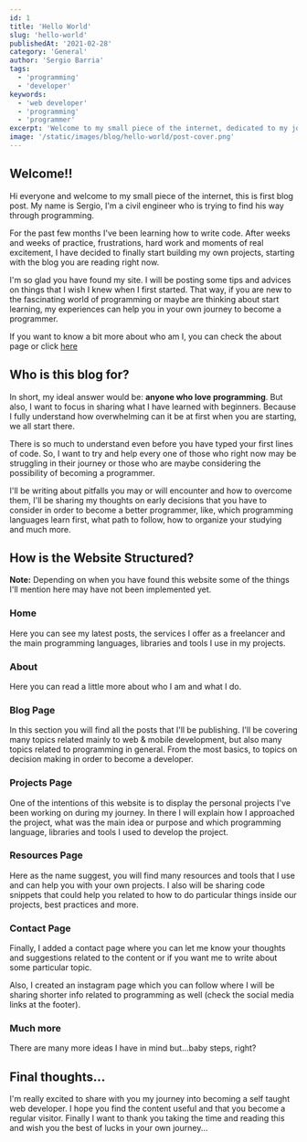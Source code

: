 ```yaml
---
id: 1
title: 'Hello World'
slug: 'hello-world'
publishedAt: '2021-02-28'
category: 'General'
author: 'Sergio Barria'
tags:
  - 'programming'
  - 'developer'
keywords:
  - 'web developer'
  - 'programming'
  - 'programmer'
excerpt: 'Welcome to my small piece of the internet, dedicated to my journey as a self-taught developer'
image: '/static/images/blog/hello-world/post-cover.png'
---
```



## Welcome!!

Hi everyone and welcome to my small piece of the internet, this is first blog post. My name is Sergio, I'm a civil engineer who is trying to find his way through programming.

For the past few months I've been learning how to write code. After weeks and weeks of practice, frustrations, hard work and moments of real excitement, I have decided to finally start building my own projects, starting with the blog you are reading right now.

I'm so glad you have found my site. I will be posting some tips and advices on things that I wish I knew when I first started. That way, if you are new to the fascinating world of programming or maybe are thinking about start learning, my experiences can help you in your own journey to become a programmer.

If you want to know a bit more about who am I, you can check the about page or click [here](https://sergiobarria.com/about)

## Who is this blog for?

In short, my ideal answer would be: **anyone who love programming**. But also, I want to focus in sharing what I have learned with beginners. Because I fully understand how overwhelming can it be at first when you are starting, we all start there.

There is so much to understand even before you have typed your first lines of code. So, I want to try and help every one of those who right now may be struggling in their journey or those who are maybe considering the possibility of becoming a programmer.

I'll be writing about pitfalls you may or will encounter and how to overcome them, I'll be sharing my thoughts on early decisions that you have to consider in order to become a better programmer, like, which programming languages learn first, what path to follow, how to organize your studying and much more.

## How is the Website Structured?

**Note:** Depending on when you have found this website some of the things I'll mention here may have not been implemented yet.

### Home

Here you can see my latest posts, the services I offer as a freelancer and the main programming languages, libraries and tools I use in my projects.

### About

Here you can read a little more about who I am and what I do.

### Blog Page

In this section you will find all the posts that I'll be publishing. I'll be covering many topics related mainly to web & mobile development, but also many topics related to programming in general. From the most basics, to topics on decision making in order to become a developer.

### Projects Page

One of the intentions of this website is to display the personal projects I've been working on during my journey. In there I will explain how I approached the project, what was the main idea or purpose and which programming language, libraries and tools I used to develop the project.

### Resources Page

Here as the name suggest, you will find many resources and tools that I use and can help you with your own projects. I also will be sharing code snippets that could help you related to how to do particular things inside our projects, best practices and more.

### Contact Page

Finally, I added a contact page where you can let me know your thoughts and suggestions related to the content or if you want me to write about some particular topic.

Also, I created an instagram page which you can follow where I will be sharing shorter info related to programming as well (check the social media links at the footer).

### Much more

There are many more ideas I have in mind but...baby steps, right?

## Final thoughts...

I'm really excited to share with you my journey into becoming a self taught web developer. I hope you find the content useful and that you become a regular visitor. Finally I want to thank you taking the time and reading this and wish you the best of lucks in your own journey...
